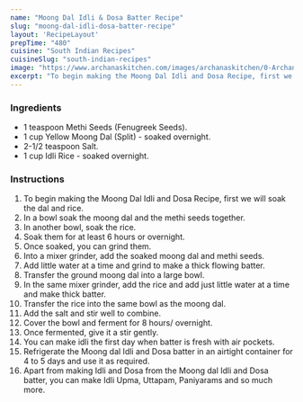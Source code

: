 ---
name: "Moong Dal Idli & Dosa Batter Recipe"
slug: "moong-dal-idli-dosa-batter-recipe"
layout: 'RecipeLayout'
prepTime: "480"
cuisine: "South Indian Recipes"
cuisineSlug: "south-indian-recipes"
image: "https://www.archanaskitchen.com/images/archanaskitchen/0-Archanas-Kitchen-Recipes/2019/Moong_Dal_Idli_Dosa_Batter_Recipe_Video_6_1600.jpg"
excerpt: "To begin making the Moong Dal Idli and Dosa Recipe, first we will soak the dal and rice"
---

### Ingredients

- 1 teaspoon Methi Seeds (Fenugreek Seeds).
- 1 cup Yellow Moong Dal (Split) - soaked overnight.
- 2-1/2 teaspoon Salt.
- 1 cup Idli Rice - soaked overnight.

### Instructions

1. To begin making the Moong Dal Idli and Dosa Recipe, first we will soak the dal and rice.
1. In a bowl soak the moong dal and the methi seeds together.
1. In another bowl, soak the rice.
1. Soak them for at least 6 hours or overnight.
1. Once soaked, you can grind them.
1. Into a mixer grinder, add the soaked moong dal and methi seeds.
1. Add little water at a time and grind to make a thick flowing batter.
1. Transfer the ground moong dal into a large bowl.
1. In the same mixer grinder, add the rice and add just little water at a time and make thick batter.
1. Transfer the rice into the same bowl as the moong dal.
1. Add the salt and stir well to combine.
1. Cover the bowl and ferment for 8 hours/ overnight.
1. Once fermented, give it a stir gently.
1. You can make idli the first day when batter is fresh with air pockets.
1. Refrigerate the Moong dal Idli and Dosa batter in an airtight container for 4 to 5 days and use it as required.
1. Apart from making Idli and Dosa from the Moong dal Idli and Dosa batter, you can make Idli Upma, Uttapam, Paniyarams and so much more.
